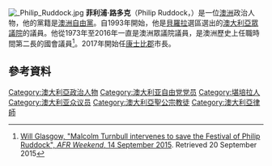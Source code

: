 [[File:_Philip_Ruddock.jpg|thumb]]
'''菲利浦·路多克'''（Philip Ruddock，{{bd|1943年|3月12日}}）是一位[[澳洲|澳洲]]政治人物，他的黨籍是[[澳洲自由黨|澳洲自由黨]]。自1993年開始，他是[[貝羅拉_(澳大利亞國會選區)|貝羅拉]]選區選出的[[澳大利亞眾議院|澳大利亞眾議院]]的議員。他從1973年至2016年一直是澳洲眾議院議員，是澳洲歷史上任職時間第二長的國會議員<ref>[http://www.afr.com/brand/rear-window/these-liberals-better-behave-themselves-at-the-festival-of-philip-ruddock-20150914-gjm464 Will Glasgow, "Malcolm Turnbull intervenes to save the Festival of Philip Ruddock", ''AFR Weekend'', 14 September 2015]. Retrieved 20 September 2015</ref>。2017年開始任[[康士比郡|康士比郡]]市長。

==參考資料==
{{Reflist}}
[[Category:澳大利亞政治人物|Category:澳大利亞政治人物]]
[[Category:澳大利亚自由党党员|Category:澳大利亚自由党党员]]
[[Category:堪培拉人|Category:堪培拉人]]
[[Category:澳大利亚众议员|Category:澳大利亚众议员]]
[[Category:澳大利亞聖公宗教徒|Category:澳大利亞聖公宗教徒]]
[[Category:澳大利亞律師|Category:澳大利亞律師]]